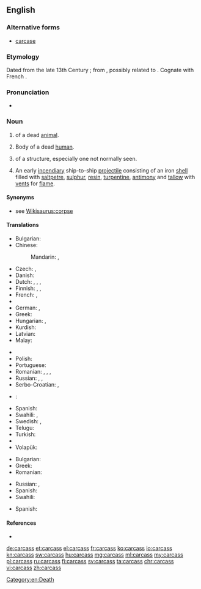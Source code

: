 ==English==

===Alternative forms===
* [[carcase]]

===Etymology===
Dated from the late 13th Century {{C.E.}}; from {{etyl|xno|en}} {{term|sc=polytonic|carcois||lang=fro}}, possibly related to {{etyl|fro|en}} {{term|sc=polytonic|charcois||lang=fro}}. Cognate with French {{term|carcasse|lang=fr}}.

===Pronunciation===
* {{audio|en-us-carcass.ogg|Audio (US)}}

===Noun===
{{en-noun|es}}

# {{l/en|body|Body}} of a dead [[animal]].
# Body of a dead [[human]].
# {{l/en|framework|Framework}} of a structure, especially one not normally seen.
# {{context|nautical|lang=en}} An early [[incendiary]] ship-to-ship [[projectile]] consisting of an iron [[shell]] filled with [[saltpetre]], [[sulphur]], [[resin]], [[turpentine]], [[antimony]] and [[tallow]] with [[vent]]s for [[flame]].

====Synonyms====
* see [[Wikisaurus:corpse]]

====Translations====
{{trans-top|dead animal}}
* Bulgarian: {{t+|bg|леш|m|tr=leš}}
* Chinese:
*: Mandarin: {{t|cmn|屍體|sc=Hani}}, {{t|cmn|尸体|tr=shītǐ|sc=Hani}}
* Czech: {{t-|cs|zdechlina|f}}, {{t-|cs|mrtvola|f}}
* Danish: {{t+|da|kadaver}}
* Dutch: {{t-|nl|karkas|n}}, {{t+|nl|kreng|n}}, {{qualifier|when used as [[bait]]}} {{t+|nl|aas|n}}, {{t+|nl|kadaver}}
* Finnish: {{t+|fi|raato}}, {{t+|fi|ruho}}, {{t+|fi|haaska}}
* French: {{t+|fr|carcasse|m}}, {{t+|fr|cadavre|m}}
* {{trreq|ka}}
* German: {{t+|de|Aas}}, {{t+|de|Aase}}
* Greek: {{t+|el|ψοφίμι|n}}
* Hungarian: {{t+|hu|dög}}, {{t+|hu|tetem}}
* Kurdish: {{t+|ku|mirar}}
* Latvian: {{t+|lv|maita|f}}
* Malay: {{t-|ms|bangkai}}
{{trans-mid}}
* {{trreq|mn}}
* Polish: {{t+|pl|ścierwo|n}}
* Portuguese: {{t|pt|carcaça}}
* Romanian: {{t+|ro|cadavru|n}}, {{t-|ro|corp mort|n}}, {{t-|ro|hoit|n}}, {{t+|ro|stârv|n}}
* Russian: {{t+|ru|туша|f|tr=túša}}, {{qualifier|small animal, bird}} {{t+|ru|тушка|f|tr=túška|sc=Cyrl}}, {{qualifier|inedible}} {{t+|ru|падаль|f|tr=pádal’|sc=Cyrl}}
* Serbo-Croatian: {{t-|sh|lešina}}, {{t-|sh|truplo}}
* {{ttbc|sl}}: {{qualifier|1,2}}<!-- check senses and remove this --> {{t+|sl|truplo|n}}
* Spanish: {{t+|es|cadáver}}
* Swahili: {{t+|sw|mzoga}}, {{t+|sw|jifu}}
* Swedish: {{t+|sv|as|n}}, {{t+|sv|kadaver|n}}
* Telugu: {{t-|te|కళేబరం|tr=kaLaebaraM|sc=Telu}}
* Turkish: {{t+|tr|leş}}
* {{trreq|tyv}}
* Volapük: {{t-|vo|nimafun}}
{{trans-bottom}}

{{trans-see|dead human|corpse}}

{{trans-top|frame}}
* Bulgarian: {{t+|bg|арматура|f}}
* Greek: {{t+|el|σκελετός|m|tr=skeletós}}
* Romanian: {{t-|ro|carcasă|f}}
{{trans-mid}}
* Russian: {{t+|ru|каркас|m|sc=Cyrl|tr=karkás}}, {{t+|ru|остов|m|sc=Cyrl|tr=óstov}}
* Spanish: {{t-|es|carcasa|f}}
* Swahili: {{t-|sw|kirimba}}
{{trans-bottom}}

{{trans-top|nautical}}
* Spanish: {{t-|es|carcasa|f}}
{{trans-mid}}
{{trans-bottom}}

====References====
* {{R:Online Etymology Dictionary}}

[[Category:en:Death]]

[[de:carcass]]
[[et:carcass]]
[[el:carcass]]
[[fr:carcass]]
[[ko:carcass]]
[[io:carcass]]
[[kn:carcass]]
[[sw:carcass]]
[[hu:carcass]]
[[mg:carcass]]
[[ml:carcass]]
[[my:carcass]]
[[pl:carcass]]
[[ru:carcass]]
[[fi:carcass]]
[[sv:carcass]]
[[ta:carcass]]
[[chr:carcass]]
[[vi:carcass]]
[[zh:carcass]]